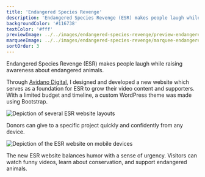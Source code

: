 ```yaml
---
title: 'Endangered Species Revenge'
description: 'Endangered Species Revenge (ESR) makes people laugh while raising awareness about endangered animals'
backgroundColor: '#116738'
textColor: '#fff'
previewImage: ../../images/endangered-species-revenge/preview-endangered-species-revenge.jpg
marqueeImage: ../../images/endangered-species-revenge/marquee-endangered-species-revenge.jpg
sortOrder: 3
---
```


<IntroBlock>

Endangered Species Revenge (ESR) makes people laugh while raising awareness about endangered animals. 

</IntroBlock>

<TextBlock>

Through [Avidano Digital](/portfolio/avidano-digital), I designed and developed a new website which serves as a foundation for ESR to grow their video content and supporters. With a limited budget and timeline, a custom WordPress theme was made using Bootstrap.

</TextBlock>

<FigureSingleBlock lightbox={true}>

![Depiction of several ESR website layouts](../../images/endangered-species-revenge/grid-desktop-endangered-species-revenge.jpg)
    
</FigureSingleBlock>

<TextBlock>

Donors can give to a specific project quickly and confidently from any device.

</TextBlock>

<FigureSingleBlock>

![Depiction of the ESR website on mobile devices](../../images/endangered-species-revenge/grid-mobile-endangered-species-revenge.jpg)
    
</FigureSingleBlock>

<TextBlock>

The new ESR website balances humor with a sense of urgency. Visitors can watch funny videos, learn about conservation, and support endangered animals.

</TextBlock>

<LiveProjectLink linkURL="https://esrevenge.org/" />
